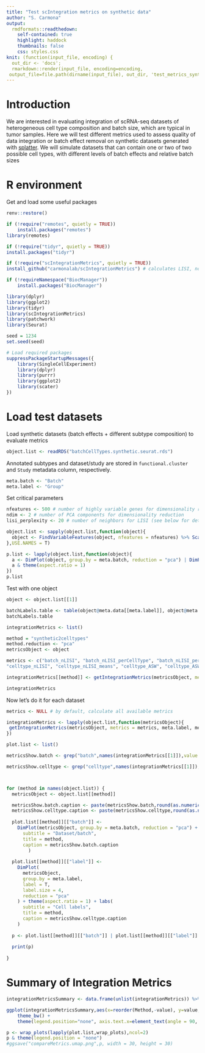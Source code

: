 ```yaml
---
title: "Test scIntegration metrics on synthetic data"
author: "S. Carmona"
output:
  rmdformats::readthedown:
    self-contained: true
    highlight: haddock
    thumbnails: false
    css: styles.css
knit: (function(input_file, encoding) {
  out_dir <- 'docs';
  rmarkdown::render(input_file, encoding=encoding,
 output_file=file.path(dirname(input_file), out_dir, 'test_metrics_syntheticData.html'))})
---
```


# Introduction
  
We are interested in evaluating integration of scRNA-seq datasets of heterogeneous cell type composition and batch size, which are typical in tumor samples.
Here we will test different metrics used to assess quality of data integration or batch effect removal on synthetic datasets generated with [splatter](https://bioconductor.org/packages/release/bioc/vignettes/splatter/inst/doc/splatter.html).
We will simulate datasets that can contain one or two of two possible cell types, with different levels of batch effects and relative batch sizes


# R environment

Get and load some useful packages
```r
renv::restore()

if (!require("remotes", quietly = TRUE))
    install.packages("remotes")
library(remotes)

if (!require("tidyr", quietly = TRUE))
install.packages("tidyr")

if (!require("scIntegrationMetrics", quietly = TRUE))
install_github("carmonalab/scIntegrationMetrics") # calculates LISI, normalized LISI, LISI split by group, Silhouette, etc.

if (!requireNamespace("BiocManager"))
    install.packages("BiocManager")


```


```r
library(dplyr)
library(ggplot2)
library(tidyr)
library(scIntegrationMetrics)
library(patchwork)
library(Seurat)

seed = 1234
set.seed(seed)
```

```r
# Load required packages
suppressPackageStartupMessages({
    library(SingleCellExperiment)
    library(dplyr)
    library(purrr)
    library(ggplot2)
    library(scater)
})
```



# Load test datasets

Load synthetic datasets (batch effects + different subtype composition) to evaluate metrics

```r
object.list <- readRDS("batchCellTypes.synthetic.seurat.rds")
```


Annotated subtypes and dataset/study are stored in `functional.cluster` and `Study` metadata column, respectively.

```r
meta.batch <- "Batch"
meta.label <- "Group"
```


Set critical parameters
```r
nfeatures <- 500 # number of highly variable genes for dimensionality reduction
ndim <- 2 # number of PCA components for dimensionality reduction 
lisi_perplexity <- 20 # number of neighbors for LISI (see below for details) to measure batch mixing
```


```r
object.list <- sapply(object.list,function(object){
  object <- FindVariableFeatures(object, nfeatures = nfeatures) %>% ScaleData() %>% RunPCA(npcs=ndim)  
},USE.NAMES = T)
```

```r
p.list <- lapply(object.list,function(object){
  a <- DimPlot(object, group.by = meta.batch, reduction = "pca") | DimPlot(object, group.by = meta.label, reduction = "pca") 
  a & theme(aspect.ratio = 1)
})
p.list
```

Test with one object

```r
object <- object.list[[1]]
```

```r
batchLabels.table <- table(object@meta.data[[meta.label]], object@meta.data[[meta.batch]])
batchLabels.table
```

```r
integrationMetrics <- list()

method = "synthetic2celltypes"
method.reduction <- "pca"
metricsObject <- object

metrics <- c("batch_nLISI", "batch_nLISI_perCellType", "batch_nLISI_perCellType_means", 
"celltype_nLISI", "celltype_nLISI_means", "celltype_ASW", "celltype_ASW_means")

integrationMetrics[[method]] <- getIntegrationMetrics(metricsObject, metrics = metrics, meta.label, meta.batch, lisi_perplexity, method.reduction, metricsLabels = c("Group1","Group2")) 

integrationMetrics
```


Now let's do it for each dataset
```r

metrics <- NULL # by default, calculate all available metrics

integrationMetrics <- lapply(object.list,function(metricsObject){
 getIntegrationMetrics(metricsObject, metrics = metrics, meta.label, meta.batch, lisi_perplexity, method.reduction)
})
```



```r
plot.list <- list()

metricsShow.batch <- grep("batch",names(integrationMetrics[[1]]),value = T)

metricsShow.celltype <- grep("celltype",names(integrationMetrics[[1]]),value = T)



for (method in names(object.list)) {
  metricsObject <- object.list[[method]]

  metricsShow.batch.caption <- paste(metricsShow.batch,round(as.numeric(integrationMetrics[[method]][metricsShow.batch]),2),collapse = "\n ")
  metricsShow.celltype.caption <- paste(metricsShow.celltype,round(as.numeric(integrationMetrics[[method]][metricsShow.celltype]),2),collapse = "\n ")
    
  plot.list[[method]][["batch"]] <-
    DimPlot(metricsObject, group.by = meta.batch, reduction = "pca") + theme(aspect.ratio = 1) + labs(
      subtitle = "Dataset/batch",
      title = method,
      caption = metricsShow.batch.caption
        )
  
  plot.list[[method]][["label"]] <-
    DimPlot(
      metricsObject,
      group.by = meta.label,
      label = T,
      label.size = 4,
      reduction = "pca"
    ) + theme(aspect.ratio = 1) + labs(
      subtitle = "Cell labels",
      title = method,
      caption = metricsShow.celltype.caption
    )
  
  p <- plot.list[[method]][["batch"]] | plot.list[[method]][["label"]]
  
  print(p)
  
}


```


# Summary of Integration Metrics

```r

integrationMetricsSummary <- data.frame(unlist(integrationMetrics)) %>% tibble::rownames_to_column() %>% dplyr::rename(value=unlist.integrationMetrics.) %>% separate(rowname, c("Method","Metric"), sep="\\.")

ggplot(integrationMetricsSummary,aes(x=reorder(Method,-value), y=value, fill=Method)) + geom_bar(stat="identity") + 
    theme_bw() + 
    theme(legend.position="none", axis.text.x=element_text(angle = 90, vjust = 0.5, hjust=1)) + xlab("Dataset") + facet_wrap(~Metric, scales = "free")

```


```r
p <- wrap_plots(lapply(plot.list,wrap_plots),ncol=2)
p & theme(legend.position = "none")
#ggsave("compareMetrics.umap.png",p, width = 30, height = 30)
```


